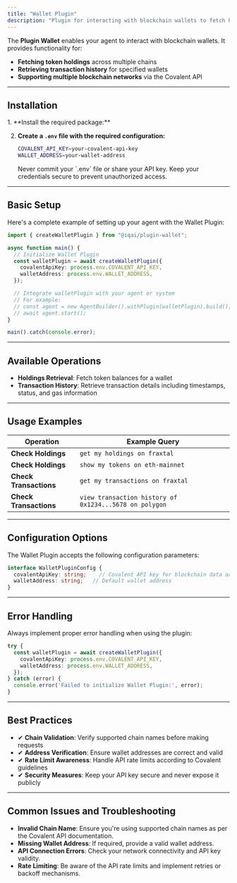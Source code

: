 ```yaml
---
title: "Wallet Plugin"
description: "Plugin for interacting with blockchain wallets to fetch holdings and transaction history across multiple chains"
---
```



The **Plugin Wallet** enables your agent to interact with blockchain wallets. It provides functionality for:

- **Fetching token holdings** across multiple chains
- **Retrieving transaction history** for specified wallets
- **Supporting multiple blockchain networks** via the Covalent API

---

## Installation

<Steps>
1. **Install the required package:**
   <PackageManagers pkg="@iqai/plugin-wallet" />

2. **Create a `.env` file with the required configuration:**

   ```bash
   COVALENT_API_KEY=your-covalent-api-key
   WALLET_ADDRESS=your-wallet-address
   ```

   <Aside type="danger" title="Security Warning">
   Never commit your `.env` file or share your API key. Keep your credentials secure to prevent unauthorized access.
   </Aside>
</Steps>

---

## Basic Setup

Here's a complete example of setting up your agent with the Wallet Plugin:

```typescript
import { createWalletPlugin } from "@iqai/plugin-wallet";

async function main() {
  // Initialize Wallet Plugin
  const walletPlugin = await createWalletPlugin({
    covalentApiKey: process.env.COVALENT_API_KEY,
    walletAddress: process.env.WALLET_ADDRESS,
  });

  // Integrate walletPlugin with your agent or system
  // For example:
  // const agent = new AgentBuilder().withPlugin(walletPlugin).build();
  // await agent.start();
}

main().catch(console.error);
```

---

## Available Operations

- **Holdings Retrieval**: Fetch token balances for a wallet
- **Transaction History**: Retrieve transaction details including timestamps, status, and gas information

---

## Usage Examples

| Operation            | Example Query                                      |
| -------------------- | -------------------------------------------------- |
| **Check Holdings**   | `get my holdings on fraxtal`                       |
| **Check Holdings**   | `show my tokens on eth-mainnet`                    |
| **Check Transactions** | `get my transactions on fraxtal`                |
| **Check Transactions** | `view transaction history of 0x1234...5678 on polygon` |

---

## Configuration Options

The Wallet Plugin accepts the following configuration parameters:

```typescript
interface WalletPluginConfig {
  covalentApiKey: string;    // Covalent API key for blockchain data access
  walletAddress: string;   // Default wallet address
}
```

---

## Error Handling

Always implement proper error handling when using the plugin:

```typescript
try {
  const walletPlugin = await createWalletPlugin({
    covalentApiKey: process.env.COVALENT_API_KEY,
    walletAddress: process.env.WALLET_ADDRESS,
  });
} catch (error) {
  console.error('Failed to initialize Wallet Plugin:', error);
}
```

---

## Best Practices

- ✔ **Chain Validation**: Verify supported chain names before making requests
- ✔ **Address Verification**: Ensure wallet addresses are correct and valid
- ✔ **Rate Limit Awareness**: Handle API rate limits according to Covalent guidelines
- ✔ **Security Measures**: Keep your API key secure and never expose it publicly

---

## Common Issues and Troubleshooting

- **Invalid Chain Name**: Ensure you're using supported chain names as per the Covalent API documentation.
- **Missing Wallet Address**: If required, provide a valid wallet address.
- **API Connection Errors**: Check your network connectivity and API key validity.
- **Rate Limiting**: Be aware of the API rate limits and implement retries or backoff mechanisms.
